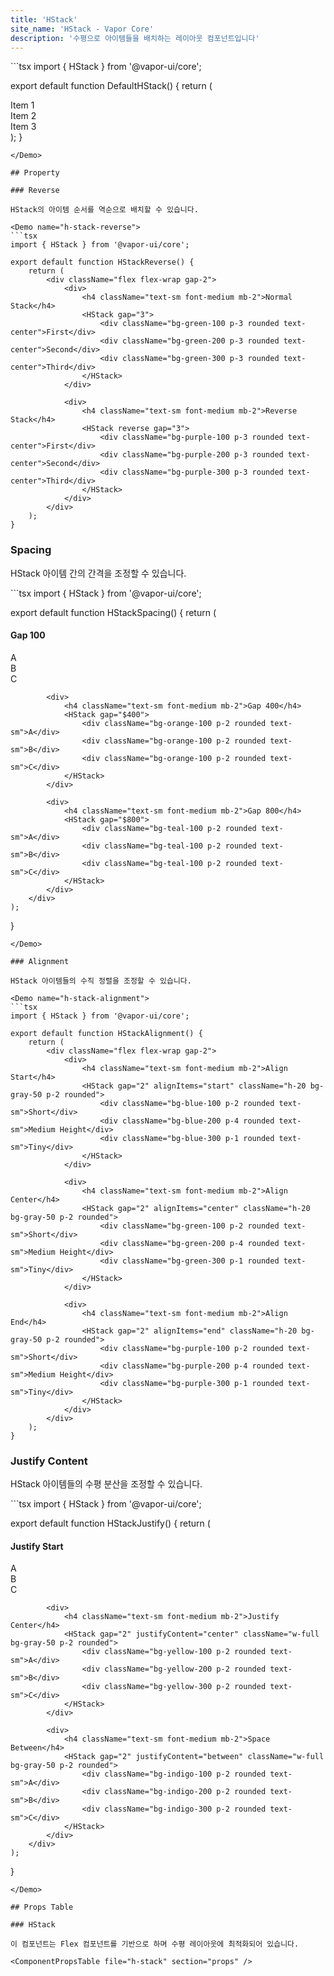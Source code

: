```yaml
---
title: 'HStack'
site_name: 'HStack - Vapor Core'
description: '수평으로 아이템들을 배치하는 레이아웃 컴포넌트입니다'
---
```


<Demo name="default-h-stack">
```tsx
import { HStack } from '@vapor-ui/core';

export default function DefaultHStack() {
    return (
        <HStack gap="4">
            <div className="bg-blue-100 p-4 rounded">Item 1</div>
            <div className="bg-blue-100 p-4 rounded">Item 2</div>
            <div className="bg-blue-100 p-4 rounded">Item 3</div>
        </HStack>
    );
}
```
</Demo>

## Property

### Reverse

HStack의 아이템 순서를 역순으로 배치할 수 있습니다.

<Demo name="h-stack-reverse">
```tsx
import { HStack } from '@vapor-ui/core';

export default function HStackReverse() {
    return (
        <div className="flex flex-wrap gap-2">
            <div>
                <h4 className="text-sm font-medium mb-2">Normal Stack</h4>
                <HStack gap="3">
                    <div className="bg-green-100 p-3 rounded text-center">First</div>
                    <div className="bg-green-200 p-3 rounded text-center">Second</div>
                    <div className="bg-green-300 p-3 rounded text-center">Third</div>
                </HStack>
            </div>
            
            <div>
                <h4 className="text-sm font-medium mb-2">Reverse Stack</h4>
                <HStack reverse gap="3">
                    <div className="bg-purple-100 p-3 rounded text-center">First</div>
                    <div className="bg-purple-200 p-3 rounded text-center">Second</div>
                    <div className="bg-purple-300 p-3 rounded text-center">Third</div>
                </HStack>
            </div>
        </div>
    );
}
```
</Demo>

### Spacing

HStack 아이템 간의 간격을 조정할 수 있습니다.

<Demo name="h-stack-spacing">
```tsx
import { HStack } from '@vapor-ui/core';

export default function HStackSpacing() {
    return (
        <div className="flex flex-wrap gap-2">
            <div>
                <h4 className="text-sm font-medium mb-2">Gap 100</h4>
                <HStack gap="$100">
                    <div className="bg-red-100 p-2 rounded text-sm">A</div>
                    <div className="bg-red-100 p-2 rounded text-sm">B</div>
                    <div className="bg-red-100 p-2 rounded text-sm">C</div>
                </HStack>
            </div>

            <div>
                <h4 className="text-sm font-medium mb-2">Gap 400</h4>
                <HStack gap="$400">
                    <div className="bg-orange-100 p-2 rounded text-sm">A</div>
                    <div className="bg-orange-100 p-2 rounded text-sm">B</div>
                    <div className="bg-orange-100 p-2 rounded text-sm">C</div>
                </HStack>
            </div>

            <div>
                <h4 className="text-sm font-medium mb-2">Gap 800</h4>
                <HStack gap="$800">
                    <div className="bg-teal-100 p-2 rounded text-sm">A</div>
                    <div className="bg-teal-100 p-2 rounded text-sm">B</div>
                    <div className="bg-teal-100 p-2 rounded text-sm">C</div>
                </HStack>
            </div>
        </div>
    );

}

````
</Demo>

### Alignment

HStack 아이템들의 수직 정렬을 조정할 수 있습니다.

<Demo name="h-stack-alignment">
```tsx
import { HStack } from '@vapor-ui/core';

export default function HStackAlignment() {
    return (
        <div className="flex flex-wrap gap-2">
            <div>
                <h4 className="text-sm font-medium mb-2">Align Start</h4>
                <HStack gap="2" alignItems="start" className="h-20 bg-gray-50 p-2 rounded">
                    <div className="bg-blue-100 p-2 rounded text-sm">Short</div>
                    <div className="bg-blue-200 p-4 rounded text-sm">Medium Height</div>
                    <div className="bg-blue-300 p-1 rounded text-sm">Tiny</div>
                </HStack>
            </div>

            <div>
                <h4 className="text-sm font-medium mb-2">Align Center</h4>
                <HStack gap="2" alignItems="center" className="h-20 bg-gray-50 p-2 rounded">
                    <div className="bg-green-100 p-2 rounded text-sm">Short</div>
                    <div className="bg-green-200 p-4 rounded text-sm">Medium Height</div>
                    <div className="bg-green-300 p-1 rounded text-sm">Tiny</div>
                </HStack>
            </div>

            <div>
                <h4 className="text-sm font-medium mb-2">Align End</h4>
                <HStack gap="2" alignItems="end" className="h-20 bg-gray-50 p-2 rounded">
                    <div className="bg-purple-100 p-2 rounded text-sm">Short</div>
                    <div className="bg-purple-200 p-4 rounded text-sm">Medium Height</div>
                    <div className="bg-purple-300 p-1 rounded text-sm">Tiny</div>
                </HStack>
            </div>
        </div>
    );
}
````

</Demo>

### Justify Content

HStack 아이템들의 수평 분산을 조정할 수 있습니다.

<Demo name="h-stack-justify">
```tsx
import { HStack } from '@vapor-ui/core';

export default function HStackJustify() {
    return (
        <div className="space-y-4">
            <div>
                <h4 className="text-sm font-medium mb-2">Justify Start</h4>
                <HStack gap="2" justifyContent="start" className="w-full bg-gray-50 p-2 rounded">
                    <div className="bg-red-100 p-2 rounded text-sm">A</div>
                    <div className="bg-red-200 p-2 rounded text-sm">B</div>
                    <div className="bg-red-300 p-2 rounded text-sm">C</div>
                </HStack>
            </div>
            
            <div>
                <h4 className="text-sm font-medium mb-2">Justify Center</h4>
                <HStack gap="2" justifyContent="center" className="w-full bg-gray-50 p-2 rounded">
                    <div className="bg-yellow-100 p-2 rounded text-sm">A</div>
                    <div className="bg-yellow-200 p-2 rounded text-sm">B</div>
                    <div className="bg-yellow-300 p-2 rounded text-sm">C</div>
                </HStack>
            </div>
            
            <div>
                <h4 className="text-sm font-medium mb-2">Space Between</h4>
                <HStack gap="2" justifyContent="between" className="w-full bg-gray-50 p-2 rounded">
                    <div className="bg-indigo-100 p-2 rounded text-sm">A</div>
                    <div className="bg-indigo-200 p-2 rounded text-sm">B</div>
                    <div className="bg-indigo-300 p-2 rounded text-sm">C</div>
                </HStack>
            </div>
        </div>
    );
}
```
</Demo>

## Props Table

### HStack

이 컴포넌트는 Flex 컴포넌트를 기반으로 하며 수평 레이아웃에 최적화되어 있습니다.

<ComponentPropsTable file="h-stack" section="props" />
